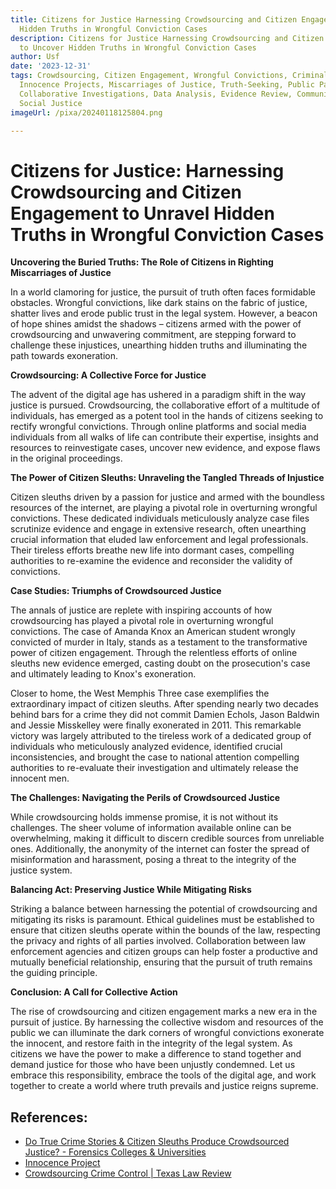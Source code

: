 ```yaml
---
title: Citizens for Justice Harnessing Crowdsourcing and Citizen Engagement to Uncover
  Hidden Truths in Wrongful Conviction Cases
description: Citizens for Justice Harnessing Crowdsourcing and Citizen Engagement
  to Uncover Hidden Truths in Wrongful Conviction Cases
author: Usf
date: '2023-12-31'
tags: Crowdsourcing, Citizen Engagement, Wrongful Convictions, Criminal Justice Reform,
  Innocence Projects, Miscarriages of Justice, Truth-Seeking, Public Participation,
  Collaborative Investigations, Data Analysis, Evidence Review, Community Involvement,
  Social Justice
imageUrl: /pixa/20240118125804.png

---
```

# Citizens for Justice:  Harnessing Crowdsourcing and Citizen  Engagement to Unravel Hidden Truths in Wrongful Conviction Cases

**Uncovering the Buried Truths:  The  Role of  Citizens in Righting Miscarriages of Justice**

In a world clamoring for justice, the pursuit  of truth often faces formidable obstacles. Wrongful convictions, like dark stains on the fabric of justice, shatter lives and erode public trust in the legal system. However, a  beacon of hope shines amidst the shadows – citizens armed with the power of crowdsourcing and  unwavering commitment,  are stepping forward to challenge these injustices, unearthing hidden truths and illuminating the path towards exoneration.

**Crowdsourcing: A Collective Force for Justice**

The advent of the digital age has ushered in a paradigm shift in the way justice is pursued. Crowdsourcing, the collaborative effort of a multitude of individuals, has  emerged as a potent tool in the  hands of citizens seeking to rectify wrongful convictions. Through online platforms and social media individuals from all walks of life can contribute their expertise, insights and resources to reinvestigate cases, uncover new evidence,  and expose flaws  in the original proceedings.

**The Power of Citizen  Sleuths: Unraveling the Tangled Threads of Injustice**

Citizen sleuths driven by a passion for justice and armed with the boundless resources of the internet, are playing a pivotal role in overturning wrongful convictions. These dedicated  individuals meticulously analyze case files scrutinize evidence and  engage in extensive research, often unearthing crucial information that eluded law enforcement and legal professionals. Their tireless  efforts breathe new life into  dormant  cases, compelling authorities to re-examine  the evidence and reconsider the validity of convictions.

**Case Studies: Triumphs of Crowdsourced Justice**

The annals of justice  are replete with inspiring accounts of how crowdsourcing has played a pivotal role in overturning wrongful convictions. The case of Amanda Knox an American student wrongly convicted  of murder in Italy, stands as a  testament to the  transformative  power of citizen engagement.  Through the relentless efforts of online  sleuths new evidence emerged, casting doubt on the prosecution's  case and ultimately  leading to Knox's exoneration.

Closer to home, the West Memphis Three case exemplifies the extraordinary impact of citizen  sleuths. After spending nearly two decades behind bars for a crime they did not commit Damien Echols, Jason Baldwin and Jessie Misskelley were finally  exonerated in 2011.  This remarkable victory  was largely attributed to the  tireless work of a dedicated group of individuals who meticulously analyzed  evidence, identified crucial inconsistencies, and brought  the case to national attention compelling authorities to re-evaluate their investigation and ultimately release the innocent men.

**The Challenges: Navigating the  Perils of Crowdsourced Justice**

While  crowdsourcing holds immense promise, it  is not without its challenges. The sheer volume of information  available online can be overwhelming, making it difficult to discern credible  sources from  unreliable ones. Additionally, the anonymity of the internet can foster the spread of misinformation and harassment, posing a threat to the integrity of the justice system.

**Balancing Act: Preserving Justice While Mitigating Risks**

Striking a balance between harnessing the  potential of crowdsourcing and mitigating its risks is paramount.  Ethical guidelines must be established to  ensure that citizen sleuths operate within the bounds of the law, respecting the privacy and  rights of all  parties involved. Collaboration between law enforcement agencies and  citizen groups can help foster a productive and mutually beneficial relationship, ensuring that the pursuit of truth  remains the  guiding principle.

**Conclusion: A Call for Collective Action**

The rise of crowdsourcing and citizen engagement  marks a new era in the pursuit  of justice. By harnessing the collective wisdom  and resources of the public we can illuminate the dark corners of wrongful convictions exonerate  the innocent, and restore faith in the  integrity of the legal  system. As citizens we have the power  to  make a difference to stand together and demand justice  for those who have been  unjustly condemned. Let  us  embrace this responsibility, embrace the tools of the  digital  age, and work together to create a world where truth prevails and justice reigns supreme.

## References:
- [Do True Crime Stories & Citizen Sleuths Produce Crowdsourced Justice? - Forensics Colleges & Universities](https://www.forensicscolleges.com/blog/resources/true-crime-and-citizen-justice)
- [Innocence Project](https://innocenceproject.org/)
- [Crowdsourcing Crime Control | Texas Law Review](https://texaslawreview.org/crowdsourcing-crime-control/)

